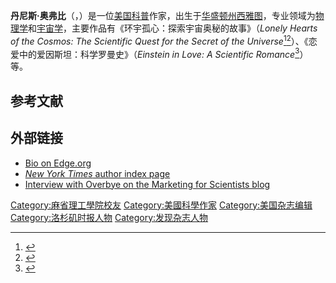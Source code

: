 '''丹尼斯·奥弗比'''（{{lang-en|Dennis Overbye}}，{{bd|1944年|6月2日|}}）是一位[[美国|美国]][[科学普及|科普]]作家，出生于[[华盛顿州|华盛顿州]][[西雅图|西雅图]]，专业领域为[[物理学|物理学]]和[[宇宙学|宇宙学]]，主要作品有《环宇孤心：探索宇宙奥秘的故事》（''Lonely Hearts of the Cosmos: The Scientific Quest for the Secret of the Universe''<ref>{{cite book |last1=Overbye |first1=Dennis |title=Lonely hearts of the cosmos : the scientific quest for the secret of the universe |year=1991 |url=https://archive.org/details/lonelyheartsofco00over |location=New York, NY |isbn=0-06-015964-2 |edition=First}}</ref><ref>{{cite book |last1=Overbye |first1=Dennis |title=Lonely hearts of the cosmos : the story of the scientific quest for the secret of the universe |year=1993 |url=https://archive.org/details/lonelyheartsofco0000over |publisher=Picador |location=London |isbn=0-330-29585-3}}</ref>）、《恋爱中的爱因斯坦：科学罗曼史》（''Einstein in Love: A Scientific Romance''<ref>{{cite book |last1=Overbye |first1=Dennis |title=Einstein in love : a scientific romance |year=2000 |url=https://archive.org/details/einsteininlovesc00over |publisher=Viking |location=New York |isbn=0-670-89430-3}}</ref>）等。
== 参考文献 ==
{{reflist}}

== 外部链接 ==
*[http://www.edge.org/3rd_culture/bios/overbye.html Bio on Edge.org]{{Wayback|url=http://www.edge.org/3rd_culture/bios/overbye.html |date=20181209195432 }}
*[http://topics.nytimes.com/topics/reference/timestopics/people/o/dennis_overbye/index.html ''New York Times'' author index page]{{Wayback|url=http://topics.nytimes.com/topics/reference/timestopics/people/o/dennis_overbye/index.html |date=20130818191525 }}
*[http://marketingforscientists.com/2011/08/21/an-interview-with-dennis-overbye/ Interview with Overbye on the Marketing for Scientists blog]{{Wayback|url=http://marketingforscientists.com/2011/08/21/an-interview-with-dennis-overbye/ |date=20201113020339 }}

{{Authority control}}

{{DEFAULTSORT:Overbye, Dennis}}

[[Category:麻省理工學院校友|Category:麻省理工學院校友]]
[[Category:美國科學作家|Category:美國科學作家]]
[[Category:美国杂志编辑|Category:美国杂志编辑]]
[[Category:洛杉矶时报人物|Category:洛杉矶时报人物]]
[[Category:发现杂志人物|Category:发现杂志人物]]